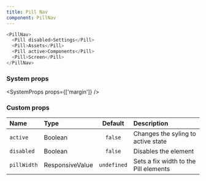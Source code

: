```yaml
---
title: Pill Nav
component: PillNav
---
```


```js live=true
<PillNav>
  <Pill disabled>Settings</Pill>
  <Pill>Assets</Pill>
  <Pill active>Components</Pill>
  <Pill>Screen</Pill>
</PillNav>
```

### System props

<SystemProps props={['margin']} />

### Custom props

| Name        | Type            |   Default   | Description                           |
| :---------- | :-------------- | :---------: | :------------------------------------ |
| `active`    | Boolean         |   `false`   | Changes the syling to active state    |
| `disabled`  | Boolean         |   `false`   | Disables the element                  |
| `pillWidth` | ResponsiveValue | `undefined` | Sets a fix width to the Pill elements |
